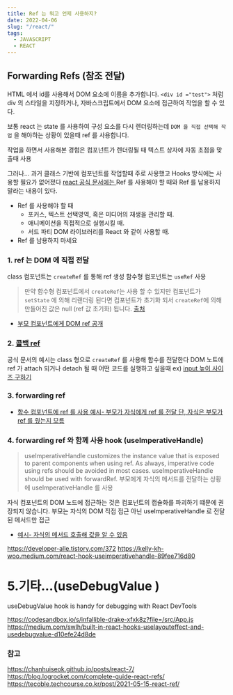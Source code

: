 ```yaml
---
title: Ref 는 뭐고 언제 사용하지? 
date: 2022-04-06
slug: "/react/"
tags:
  - JAVASCRIPT
  - REACT
--- 
```


## Forwarding Refs (참조 전달)

HTML 에서 id를 사용해서 DOM 요소에 이름을 추가합니다. 
`<div id ="test">` 처럼 div 의 스타일을 지정하거나, 자바스크립트에서 DOM 요소에 접근하여 작업을 할 수 있다.

보통 react 는 state 를 사용하여 구성 요소를 다시 렌더링하는데 
 `DOM 을 직접 선택해 작업` 을 해야하는 상황이 있을때 ref 를 사용합니다.
 
 작업을 하면서 사용해본 경험은
 컴포넌트가 렌더링될 때 텍스트 상자에 자동 초점을 맞출때 사용
 
 그러나...
 과거 클래스 기반에 컴포넌트를 작업할때 주로 사용했고 Hooks 방식에는 사용할 필요가 없어졌다
 [react 공식 문서에는 ](https://ko.reactjs.org/docs/refs-and-the-dom.html) 
 Ref 를 사용해야 할 때와 Ref 를 남용하지 말라는 내용이 있다.
  
  * Ref 를 사용해야 할 때
    * 포커스, 텍스트 선택영역, 혹은 미디어의 재생을 관리할 때.
    * 애니메이션을 직접적으로 실행시킬 때.
    * 서드 파티 DOM 라이브러리를 React 와 같이 사용할 때.
  * Ref 를 남용하지 마세요


### 1. ref 는 DOM 에 직접 전달

class 컴포넌트는 `createRef` 를 통해 ref 생성
함수형 컴포넌트는  `useRef` 사용
> 만약 함수형 컴포넌트에서 `createRef`는 사용 할 수 있지만
컴포넌트가 `setState` 에 의해 리랜더링 된다면 컴포넌트가 초기화 되서
`createRef`에 의해 만들어진 값은 null (ref 값 초기화)  됩니다.
[출처](https://kyounghwan01.github.io/blog/React/useRef-createRef/#%E1%84%92%E1%85%A1%E1%86%B7%E1%84%89%E1%85%AE%E1%84%92%E1%85%A7%E1%86%BC-%E1%84%8F%E1%85%A5%E1%86%B7%E1%84%91%E1%85%A9%E1%84%82%E1%85%A5%E1%86%AB%E1%84%90%E1%85%B3
)

* [부모 컴포넌트에게 DOM ref 공개](https://ko.reactjs.org/docs/refs-and-the-dom.html#exposing-dom-refs-to-parent-components)

### 2. [콜백 ref](https://ko.reactjs.org/docs/refs-and-the-dom.html#callback-refs)
공식 문서의 예시는 class 형으로 `createRef` 를 사용해 함수를 전달한다
DOM 노트에 ref 가 attach 되거나 detach 될 때 어떤 코드를 실행하고 싶을때
ex) [input 높이 사이즈 구하기 ](https://www.zerocho.com/category/React/post/5fa901f8c610950004a07e8d)
### 3. forwarding ref
* [함수 컴포넌트에 ref 를 사용 예시- 부모가 자식에게 ref 를 전달 단, 자식은 부모가 ref 를 줬는지 모름](https://codesandbox.io/s/bumoga-ref-reul-jungeonji-moreum-5srhwk?file=/src/App.js)

### 4. forwarding ref 와 함께 사용 hook (useImperativeHandle)

> useImperativeHandle customizes the instance value that is exposed to parent components when using ref. As always, imperative code using refs should be avoided in most cases. useImperativeHandle should be used with forwardRef.
부모에게 자식의 메서드를 전달하는 상황에 useImperativeHandle 를 사용

자식 컴포넌트의 DOM 노드에 접근하는 것은 컴포넌트의 캡슐화를 파괴하기 떄문에 권장되지 않습니다.
부모는 자식의 DOM 직접 접근 아닌 useImperativeHandle 로 전달된 메서드만 접근
* [예시- 자식의 메서드 호출해 값을 알 수 있음 ](https://codesandbox.io/s/sweet-wind-nxxsgc?file=/src/App.js)

https://developer-alle.tistory.com/372
https://kelly-kh-woo.medium.com/react-hook-useimperativehandle-89fee716d80


# 5.기타...(useDebugValue )
 useDebugValue hook is handy for debugging with React DevTools 

https://codesandbox.io/s/infallible-drake-xfxk8z?file=/src/App.js
https://medium.com/swlh/built-in-react-hooks-uselayouteffect-and-usedebugvalue-d10efe24d8de

### 참고

https://chanhuiseok.github.io/posts/react-7/
https://blog.logrocket.com/complete-guide-react-refs/
https://tecoble.techcourse.co.kr/post/2021-05-15-react-ref/
